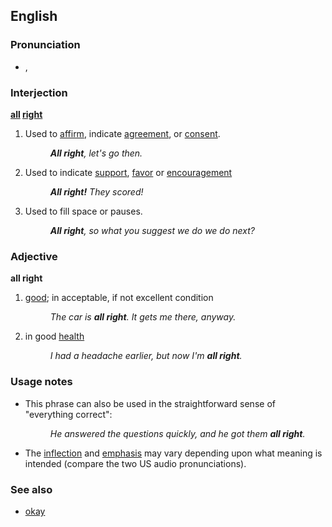 ==English==
===Pronunciation===
*{{audio|en-us-all_right1.ogg|Audio (US)}},{{audio|en-us-all_right2.ogg|Audio (US)}}

===Interjection===
'''[[all]] [[right]]'''
#Used to [[affirm]], indicate [[agreement]], or [[consent]].
#:'''''All right''', let's go then.''
#Used to indicate [[support]], [[favor]] or [[encouragement]]
#:'''''All right!''' They scored!''
#Used to fill space or pauses.
#:'''''All right''', so what you suggest we do we do next?''

===Adjective===
'''all right'''
#[[good]]; in acceptable, if not excellent condition
#:''The car is '''all right'''.  It gets me there, anyway.''
#in good [[health]]
#:''I had a headache earlier, but now I'm '''all right'''.''

===Usage notes===
*This phrase can also be used in the straightforward sense of "everything correct":
*:''He answered the questions quickly, and he got them '''all right'''.''
*The [[inflection]] and [[emphasis]] may vary depending upon what meaning is intended (compare the two US audio pronunciations).

===See also===
*[[okay]]